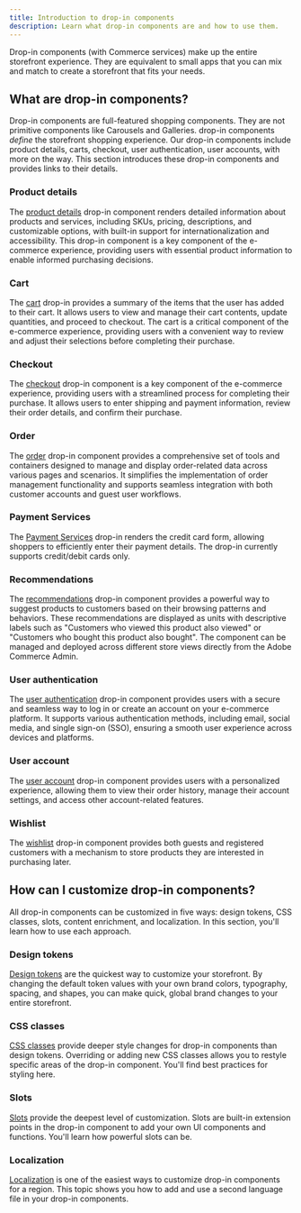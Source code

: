 ```yaml
---
title: Introduction to drop-in components
description: Learn what drop-in components are and how to use them.
---
```



Drop-in components (with Commerce services) make up the entire storefront experience. They are equivalent to small apps that you can mix and match to create a storefront that fits your needs.

## What are drop-in components?

Drop-in components are full-featured shopping components. They are not primitive components like Carousels and Galleries. drop-in components _define_ the storefront shopping experience. Our drop-in components include product details, carts, checkout, user authentication, user accounts, with more on the way. This section introduces these drop-in components and provides links to their details.

### Product details

The [product details](/dropins/product-details/) drop-in component renders detailed information about products
and services, including SKUs, pricing, descriptions, and customizable options, with built-in support
for internationalization and accessibility. This drop-in component is a key component of the e-commerce
experience, providing users with essential product information to enable informed
purchasing decisions.

### Cart

The [cart](/dropins/cart/) drop-in
provides a summary of the items that the user has added to their cart. It allows users to view and
manage their cart contents, update quantities, and proceed to checkout. The cart is a critical
component of the e-commerce experience, providing users with a convenient way to review and adjust
their selections before completing their purchase.

### Checkout

The [checkout](/dropins/checkout/)
drop-in component is a key component of the e-commerce experience, providing users with a streamlined process
for completing their purchase. It allows users to enter shipping and payment information, review
their order details, and confirm their purchase.

### Order

The [order](/dropins/order/) drop-in component provides a comprehensive set of tools and containers designed to manage and display order-related data across various pages and scenarios. It simplifies the implementation of order management functionality and supports seamless integration with both customer accounts and guest user workflows.

### Payment Services

The [Payment Services](/dropins/payment-services/) drop-in renders the credit card form, allowing shoppers to efficiently enter their payment details. The drop-in currently supports credit/debit cards only.

### Recommendations

The [recommendations](/dropins/recommendations/) drop-in component provides a powerful way to suggest products to customers based on their browsing patterns and behaviors. These recommendations are displayed as units with descriptive labels such as "Customers who viewed this product also viewed" or "Customers who bought this product also bought". The component can be managed and deployed across different store views directly from the Adobe Commerce Admin.

### User authentication

The [user authentication](/dropins/user-auth/) drop-in component provides users with a secure and seamless way to log in
or create an account on your e-commerce platform. It supports various authentication methods,
including email, social media, and single sign-on (SSO), ensuring a smooth user experience across
devices and platforms.

### User account

The [user account](/dropins/user-account/) drop-in component
provides users with a personalized experience, allowing them to view their order history, manage
their account settings, and access other account-related features.

### Wishlist

The [wishlist](/dropins/wishlist/) drop-in component provides both guests and registered customers with a mechanism to store products they are interested in purchasing later.

## How can I customize drop-in components?

All drop-in components can be customized in five ways: design tokens, CSS classes, slots, content enrichment, and localization. In this section, you'll learn how to use each approach.

### Design tokens

[Design tokens](/dropins/all/branding/) are the quickest way to customize your storefront. By changing the default token values with your own brand colors, typography, spacing, and shapes, you can make quick, global brand changes to your entire storefront.

### CSS classes

[CSS classes](/dropins/all/styling/) provide deeper style changes for drop-in components than design tokens. Overriding or adding new CSS classes allows you to restyle specific areas of the drop-in component. You'll find best practices for styling here.

### Slots

[Slots](/dropins/all/extending/) provide the deepest level of customization. Slots are built-in extension points in the drop-in component to add your own UI components and functions. You'll learn how powerful slots can be.

### Localization

[Localization](/dropins/all/labeling/) is one of the easiest ways to customize drop-in components for a region. This topic shows you how to add and use a second language file in your drop-in components.

